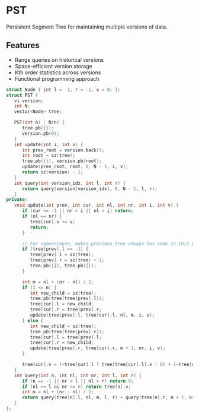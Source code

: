 # PST

Persistent Segment Tree for maintaining multiple versions of data.

## Features
- Range queries on historical versions
- Space-efficient version storage
- Kth order statistics across versions
- Functional programming approach

```cpp
struct Node { int l = -1, r = -1, v = 0; };
struct PST {
   vi version;
   int N;
   vector<Node> tree;

   PST(int n) : N(n) {
      tree.pb({});
      version.pb(0);
   }
   int update(int i, int v) {
      int prev_root = version.back();
      int root = sz(tree);
      tree.pb({}), version.pb(root);
      update(prev_root, root, 0, N - 1, i, v);
      return sz(version) - 1;
   }
   int query(int version_idx, int l, int r) {
      return query(version[version_idx], 0, N - 1, l, r);
   }
private:
   void update(int prev, int cur, int nl, int nr, int i, int v) {
      if (cur == -1 || nr < i || nl > i) return;
      if (nl == nr) {
         tree[cur].v += v;
         return;
      }

      // For convenience, makes previous tree always has node in this place
      if (tree[prev].l == -1) {
         tree[prev].l = sz(tree);
         tree[prev].r = sz(tree) + 1;
         tree.pb({}), tree.pb({});
      }

      int m = nl + (nr - nl) / 2;
      if (i <= m) {
         int new_child = sz(tree);
         tree.pb(tree[tree[prev].l]);
         tree[cur].l = new_child;
         tree[cur].r = tree[prev].r;
         update(tree[prev].l, tree[cur].l, nl, m, i, v);
      } else {
         int new_child = sz(tree);
         tree.pb(tree[tree[prev].r]);
         tree[cur].l = tree[prev].l;
         tree[cur].r = new_child;
         update(tree[prev].r, tree[cur].r, m + 1, nr, i, v);
      }

      tree[cur].v = (~tree[cur].l ? tree[tree[cur].l].v : 0) + (~tree[cur].r ? tree[tree[cur].r].v : 0);
   }
   int query(int n, int nl, int nr, int l, int r) {
      if (n == -1 || nr < l || nl > r) return 0;
      if (nl >= l && nr <= r) return tree[n].v;
      int m = nl + (nr - nl) / 2;
      return query(tree[n].l, nl, m, l, r) + query(tree[n].r, m + 1, nr, l, r);
   }
};
```
